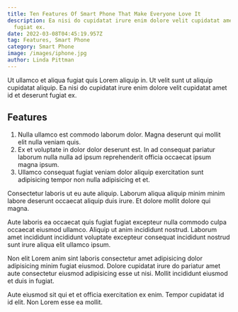 ```yaml
---
title: Ten Features Of Smart Phone That Make Everyone Love It
description: Ea nisi do cupidatat irure enim dolore velit cupidatat amet id et deserunt
  fugiat ex.
date: 2022-03-08T04:45:19.957Z
tag: Features, Smart Phone
category: Smart Phone
image: /images/iphone.jpg
author: Linda Pittman
---
```


Ut ullamco et aliqua fugiat quis Lorem aliquip in. Ut velit sunt ut aliquip cupidatat aliquip. Ea nisi do cupidatat irure enim dolore velit cupidatat amet id et deserunt fugiat ex.
## Features
1. Nulla ullamco est commodo laborum dolor. Magna deserunt qui mollit elit nulla veniam quis. 
2. Ex et voluptate in dolor dolor deserunt est. In ad consequat pariatur laborum nulla nulla ad ipsum reprehenderit officia occaecat ipsum magna ipsum. 
3. Ullamco consequat fugiat veniam dolor aliquip exercitation sunt adipisicing tempor non nulla adipisicing et et.

Consectetur laboris ut eu aute aliquip. Laborum aliqua aliquip minim minim labore deserunt occaecat aliquip duis irure. Et dolore mollit dolore qui magna.

Aute laboris ea occaecat quis fugiat fugiat excepteur nulla commodo culpa occaecat eiusmod ullamco. Aliquip ut anim incididunt nostrud. Laborum amet incididunt incididunt voluptate excepteur consequat incididunt nostrud sunt irure aliqua elit ullamco ipsum.

Non elit Lorem anim sint laboris consectetur amet adipisicing dolor adipisicing minim fugiat eiusmod. Dolore cupidatat irure do pariatur amet aute consectetur eiusmod adipisicing esse ut nisi. Mollit incididunt eiusmod et duis in fugiat.

Aute eiusmod sit qui et et officia exercitation ex enim. Tempor cupidatat id id elit. Non Lorem esse ea mollit.